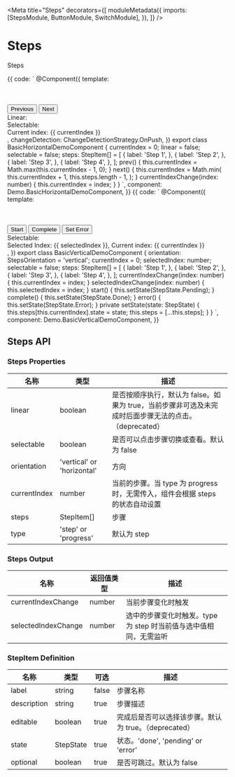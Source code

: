 


<Meta
  title="Steps"
  decorators={[
    moduleMetadata({
      imports: [StepsModule, ButtonModule, SwitchModule],
    }),
  ]}
/>

# Steps

Steps

<Canvas>
  <Story name="Step" height="200px">
    {{
      code: `
      @Component({
        template: 
          <aui-steps
            [currentIndex]="currentIndex"
            [orientation]="orientation"
            [steps]="steps"
            [linear]="linear"
            [selectable]="selectable"
            (currentIndexChange)="currentIndexChange($event)"
          ></aui-steps>
          <div style="margin-top: 50px">
            <button aui-button="primary" (click)="prev()">Previous</button>
            <button aui-button="primary" (click)="next()">Next</button>
          </div>
          <div>
            Linear: <aui-switch [(ngModel)]="linear"></aui-switch>
          </div>
          <div>
            Selectable: <aui-switch [(ngModel)]="selectable"></aui-switch>
          </div>
          <div>Current index: {{ currentIndex }}</div>
        ,
        changeDetection: ChangeDetectionStrategy.OnPush,
      })
      export class BasicHorizontalDemoComponent {
        currentIndex = 0;
        linear = false;
        selectable = false;
        steps: StepItem[] = [
          {
            label: 'Step 1',
          },
          {
            label: 'Step 2',
          },
          {
            label: 'Step 3',
          },
          {
            label: 'Step 4',
          },
        ];
        prev() {
          this.currentIndex = Math.max(this.currentIndex - 1, 0);
        }
        next() {
          this.currentIndex = Math.min(
            this.currentIndex + 1,
            this.steps.length - 1,
          );
        }
        currentIndexChange(index: number) {
          this.currentIndex = index;
        }
      }
      `,
      component: Demo.BasicHorizontalDemoComponent,
    }}
  </Story>
</Canvas>

<Canvas>
  <Story name="Progress" height="300px">
    {{
      code: `
        @Component({
          template: 
            <aui-steps
              [orientation]="orientation"
              [type]="'progress'"
              [selectable]="selectable"
              [steps]="steps"
              (currentIndexChange)="currentIndexChange($event)"
              (selectedIndexChange)="selectedIndexChange($event)"
            ></aui-steps>
            <div style="margin-top: 50px">
              <button aui-button="primary" (click)="start()">Start</button>
              <button aui-button="primary" (click)="complete()">Complete</button>
              <button aui-button="primary" (click)="error()">Set Error</button>
            </div>
            <div>
              Selectable: <aui-switch [(ngModel)]="selectable"></aui-switch>
            </div>
            <div>
              Selected Index: {{ selectedIndex }}, Current index: {{ currentIndex }}
            </div>
          ,
        })
        export class BasicVerticalDemoComponent {
          orientation: StepsOrientation = 'vertical';
          currentIndex = 0;
          selectedIndex: number;
          selectable = false;
          steps: StepItem[] = [
            {
              label: 'Step 1',
            },
            {
              label: 'Step 2',
            },
            {
              label: 'Step 3',
            },
            {
              label: 'Step 4',
            },
          ];
          currentIndexChange(index: number) {
            this.currentIndex = index;
          }
          selectedIndexChange(index: number) {
            this.selectedIndex = index;
          }
          start() {
            this.setState(StepState.Pending);
          }
          complete() {
            this.setState(StepState.Done);
          }
          error() {
            this.setState(StepState.Error);
          }
          private setState(state: StepState) {
            this.steps[this.currentIndex].state = state;
            this.steps = [...this.steps];
          }
        }
      `,
      component: Demo.BasicVerticalDemoComponent,
    }}
  </Story>
</Canvas>

## Steps API

### Steps Properties

| 名称         | 类型                       | 描述                                                                                                  |
| ------------ | -------------------------- | ----------------------------------------------------------------------------------------------------- |
| linear       | boolean                    | 是否按顺序执行，默认为 false。如果为 true，当前步骤非可选及未完成时后面步骤无法的点击。（deprecated） |
| selectable   | boolean                    | 是否可以点击步骤切换或查看。默认为 false                                                              |
| orientation  | 'vertical' or 'horizontal' | 方向                                                                                                  |
| currentIndex | number                     | 当前的步骤。当 type 为 progress 时，无需传入，组件会根据 steps 的状态自动设置                         |
| steps        | StepItem[]                 | 步骤                                                                                                  |
| type         | 'step' or 'progress'       | 默认为 step                                                                                           |

### Steps Output

| 名称                | 返回值类型 | 描述                                                              |
| ------------------- | ---------- | ----------------------------------------------------------------- |
| currentIndexChange  | number     | 当前步骤变化时触发                                                |
| selectedIndexChange | number     | 选中的步骤变化时触发。type 为 step 时当前值与选中值相同，无需监听 |

### StepItem Definition

| 名称        | 类型      | 可选  | 描述                                                  |
| ----------- | --------- | ----- | ----------------------------------------------------- |
| label       | string    | false | 步骤名称                                              |
| description | string    | true  | 步骤描述                                              |
| editable    | boolean   | true  | 完成后是否可以选择该步骤。默认为 true。（deprecated） |
| state       | StepState | true  | 状态。'done', 'pending' or 'error'                    |
| optional    | boolean   | true  | 是否可跳过。默认为 false                              |
